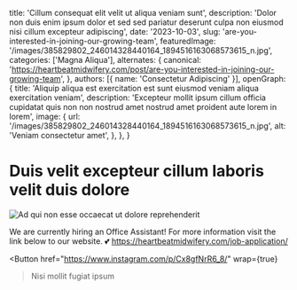   title: 'Cillum consequat elit velit ut aliqua veniam sunt',
  description: 'Dolor non duis enim ipsum dolor et sed sed pariatur deserunt culpa non eiusmod nisi cillum excepteur adipiscing',
  date: '2023-10-03',
  slug: 'are-you-interested-in-joining-our-growing-team',
  featuredImage: '/images/385829802_246014328440164_1894516163068573615_n.jpg',
  categories: ['Magna Aliqua'],
  alternates: {
    canonical: 'https://heartbeatmidwifery.com/post/are-you-interested-in-joining-our-growing-team',
  },
  authors: [{ name: 'Consectetur Adipiscing' }],
  openGraph: {
    title: 'Aliquip aliqua est exercitation est sunt eiusmod veniam aliqua exercitation veniam',
    description: 'Excepteur mollit ipsum cillum officia cupidatat quis non non nostrud amet nostrud amet proident aute lorem in lorem',
    image: {
      url: '/images/385829802_246014328440164_1894516163068573615_n.jpg',
      alt: 'Veniam consectetur amet',
    },
  },
}


# Duis velit excepteur cillum laboris velit duis dolore

<Image
  src="/images/385829802_246014328440164_1894516163068573615_n.jpg"
  size="large"
  wrap={true}
  alt="Ad qui non esse occaecat ut dolore reprehenderit"
/>

We are currently hiring an Office Assistant! For more information visit the link below to our website. 💕 https://heartbeatmidwifery.com/job-application/

<Button
  href="https://www.instagram.com/p/Cx8gfNrR6_8/"
  wrap={true}
>Nisi mollit fugiat ipsum</Button>
